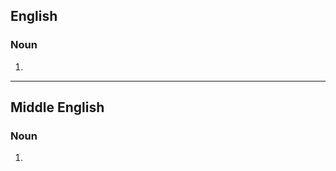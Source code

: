 {{also|wałkoń|walk-on}}

==English==

===Noun===
{{en-noun}}

# {{alternative spelling of|en|walk-on}}

----

==Middle English==

===Noun===
{{head|enm|noun}} 

# {{alt form|enm|welken|t=sky|id=sky}}